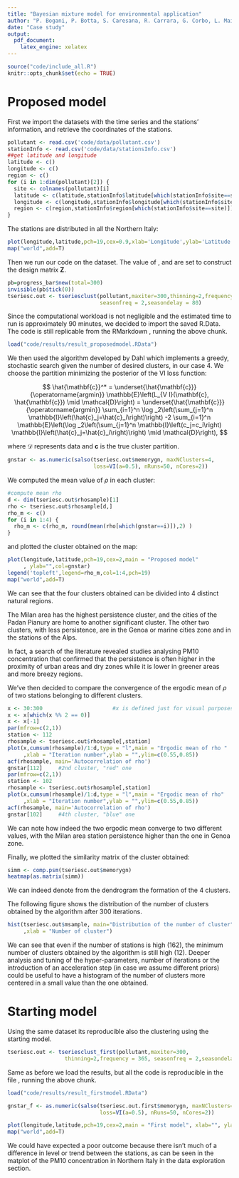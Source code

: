 ```yaml
---
title: "Bayesian mixture model for environmental application"
author: "P. Bogani, P. Botta, S. Caresana, R. Carrara, G. Corbo, L. Mainini"
date: "Case study"
output:
  pdf_document:
    latex_engine: xelatex
---
```


```r
source("code/include_all.R")
knitr::opts_chunk$set(echo = TRUE)
```

# Proposed model

First we import the datasets with the time series and the stations' information, and retrieve the coordinates of the stations.

```r
pollutant <- read.csv('code/data/pollutant.csv') 
stationInfo <- read.csv('code/data/stationsInfo.csv')
##get latitude and longitude
latitude <- c()
longitude <- c()
region <- c()
for (i in 1:dim(pollutant)[2]) {
  site <- colnames(pollutant)[i]
  latitude <- c(latitude,stationInfo$latitude[which(stationInfo$site==site)])
  longitude <- c(longitude,stationInfo$longitude[which(stationInfo$site==site)])
  region <- c(region,stationInfo$region[which(stationInfo$site==site)])
}
```

The stations are distributed in all the Northern Italy:

```r
plot(longitude,latitude,pch=19,cex=0.9,xlab='Longitude',ylab='Latitude')
map("world",add=T)
```

Then we run our code on the dataset. The value of \texttt{frequency}, \texttt{seasonfreq} and \texttt{seasondelay} are set to construct the design matrix $\mathbf{Z}$.

```r
pb=progress_bar$new(total=300)
invisible(pb$tick(0))
tseriesc.out <- tseriesclust(pollutant,maxiter=300,thinning=2,frequency = 365, 
                             seasonfreq = 2,seasondelay = 80)
```

Since the computational workload is not negligible and the estimated time to run is approximately 90 minutes, we decided to import the saved R.Data. The code is still replicable from the RMarkdown \texttt{Case study.Rmd}, running the above chunk.

```r
load("code/results/result_proposedmodel.RData")
```

We then used the \texttt{salso} algorithm developed by Dahl which implements a greedy, stochastic search given the number of desired clusters, in our case 4. We choose the partition minimizing the posterior of the VI loss function:

$$
\hat{\mathbf{c}}^* =  \underset{\hat{\mathbf{c}}}{\operatorname{argmin}} \mathbb{E}\left(L_{V I}(\mathbf{c}, \hat{\mathbf{c}}) \mid \mathcal{D}\right) 
=  \underset{\hat{\mathbf{c}}}{\operatorname{argmin}} \sum_{i=1}^n \log _2\left(\sum_{j=1}^n \mathbb{I}\left(\hat{c}_j=\hat{c}_i\right)\right) 
  -2 \sum_{i=1}^n \mathbb{E}\left(\log _2\left(\sum_{j=1}^n \mathbb{I}\left(c_j=c_i\right) \mathbb{I}\left(\hat{c}_j=\hat{c}_i\right)\right) \mid \mathcal{D}\right),
$$

where $\mathcal{D}$ represents data and $\mathbf{c}$ is the true cluster partition.

```r
gnstar <- as.numeric(salso(tseriesc.out$memorygn, maxNClusters=4, 
                           loss=VI(a=0.5), nRuns=50, nCores=2))
```

We computed the mean value of $\rho$ in each cluster:

```r
#compute mean rho
d <- dim(tseriesc.out$rhosample)[1]
rho <- tseriesc.out$rhosample[d,]
rho_m <- c()
for (i in 1:4) {
  rho_m <- c(rho_m, round(mean(rho[which(gnstar==i)]),2) ) 
}
```

and plotted the cluster obtained on the map:

```r
plot(longitude,latitude,pch=19,cex=2,main = "Proposed model"
     , ylab="",col=gnstar)
legend('topleft',legend=rho_m,col=1:4,pch=19)
map("world",add=T)
```

We can see that the four clusters obtained can be divided into 4 distinct natural regions.

The Milan area has the highest persistence cluster, and the cities of the Padan Pianury are home to another significant cluster.  The other two clusters, with less persistence, are in the Genoa or marine cities zone and in the stations of the Alps.

In fact, a search of the literature revealed studies analysing PM10 concentration that confirmed that the persistence is often higher in the proximity of urban areas and dry zones while it is lower in greener areas and more breezy regions.

We've then decided to compare the convergence of the ergodic mean of $\rho$ of two stations belonging to different clusters.

```r
x <- 30:300                      #x is defined just for visual purposes
x <- x[which(x %% 2 == 0)]
x <- x[-1]                              
par(mfrow=c(2,1))
station <- 112
rhosample <- tseriesc.out$rhosample[,station]
plot(x,cumsum(rhosample)/1:d,type = "l",main = "Ergodic mean of rho "
     ,xlab = "Iteration number",ylab = "",ylim=c(0.55,0.85))
acf(rhosample, main='Autocorrelation of rho')
gnstar[112]     #2nd cluster, "red" one
par(mfrow=c(2,1))
station <- 102
rhosample <- tseriesc.out$rhosample[,station]
plot(x,cumsum(rhosample)/1:d,type = "l",main = "Ergodic mean of rho"
     ,xlab = "Iteration number",ylab = "",ylim=c(0.55,0.85))
acf(rhosample, main='Autocorrelation of rho')
gnstar[102]     #4th cluster, "blue" one 
```

We can note how indeed the two ergodic mean converge to two different values, with the Milan area station persistence higher than the one in Genoa zone.

Finally, we plotted the similarity matrix of the cluster obtained:

```r
simm <- comp.psm(tseriesc.out$memorygn)
heatmap(as.matrix(simm))
```

We can indeed denote from the dendrogram the formation of the 4 clusters.

The following figure shows the distribution of the number of clusters obtained by the algorithm after 300 iterations.

```r
hist(tseriesc.out$msample, main="Distribution of the number of cluster"
     ,xlab = "Number of cluster")
```

We can see that even if the number of stations is high (162), the minimum number of clusters obtained by the algorithm is still high (12). Deeper analysis and tuning of the hyper-parameters, number of iterations or the introduction of an acceleration step (in case we assume different priors) could be useful to have a histogram of the number of clusters more centered in a small value than the one obtained.



# Starting model

Using the same dataset its reproducible also the clustering using the starting model.

```r
tseriesc.out <- tseriesclust_first(pollutant,maxiter=300,
                  thinning=2,frequency = 365, seasonfreq = 2,seasondelay = 80)
```

Same as before we load the results, but all the code is reproducible in the file \texttt{Case study.Rmd}, running the above chunk.

```r
load("code/results/result_firstmodel.RData")
```

```r
gnstar_f <- as.numeric(salso(tseriesc.out.first$memorygn, maxNClusters=4,
                             loss=VI(a=0.5), nRuns=50, nCores=2))
```

```r
plot(longitude,latitude,pch=19,cex=2,main = "First model", xlab="", ylab="",col=gnstar_f)
map("world",add=T)
```

We could have expected a poor outcome because there isn’t much of a difference in level or trend between the stations, as can be seen in the matplot of the PM10 concentration in Northern Italy in the data exploration section.